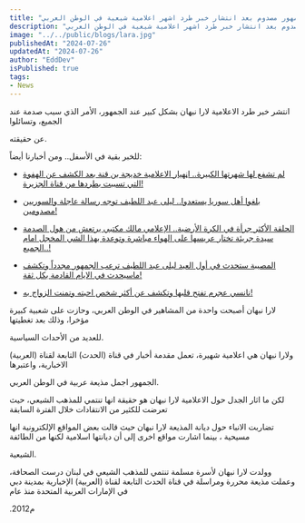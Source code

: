 ```yaml
---
title: "طردها المخرج بسبب هذه الهفوة الغير متوقعة.. الجمهور مصدوم بعد انتشار خبر طرد اشهر اعلامية شيعية في الوطن العربي!"
description: "طردها المخرج بسبب هذه الهفوة الغير متوقعة.. الجمهور مصدوم بعد انتشار خبر طرد اشهر اعلامية شيعية في الوطن العربي!"
image: "../../public/blogs/lara.jpg"
publishedAt: "2024-07-26"
updatedAt: "2024-07-26"
author: "EddDev"
isPublished: true
tags:
- News
---
```


انتشر خبر طرد الاعلامية لارا نبهان بشكل كبير عند الجمهور، الأمر الذي سبب صدمة عند الجميع، وتسائلوا

عن حقيقته.

للخبر بقية في الأسفل.. ومن أخبارنا أيضاً:

- [لم تشفع لها شهرتها الكبيرة.. اڼهيار الاعلامية خديجة بن قنة بعد الكشف عن الهفوة التي تسببت بطردها من قناة الجزيرة!](https://techhubtalks.pro/blogs/khadija-ben-qenna-a-journey-of-triumphs-and-challenges)

- [بلغوا أهل سوريا يستعدوا.. ليلى عبد اللطيف توجه رسالة عاجلة والسوريين مصدومين!](https://techhubtalks.pro/blogs/abdelatif-syria)

- [الحلقة الأكثر جرأة في الكرة الأرضية.. الإعلامي مالك مكتبي يرتعش من هول الصدمة سيدة جريئة تختار عريسها على الهواء مباشرة وتوعدة بهذا الشي المخجل امام الجميع..!](https://techhubtalks.pro/blogs/watch)

- [المصيبة ستحدث في أول العيد ليلى عبد اللطيف ترعب الجمهور مجدداً وتكشف ماسيحدث في الايام القادمة بكل ثقة!](https://techhubtalks.pro/blogs/abdel-latif-now)

- [نانسي عجرم تفتح قلبها وتكشف عن أكثر شخص احبته وتمنت الزواج به!](https://techhubtalks.pro/blogs/nancy)


لارا نبهان أصبحت واحدة من المشاهير في الوطن العربي، وحازت على شعبية كبيرة مؤخرا، وذلك بعد تغطيتها

للعديد من الأحداث السياسية.

ولارا نبهان هي اعلامية شهيرة، تعمل مقدمة أخبار في قناة (الحدث) التابعة لقناة (العربية) الاخبارية، واعتبرها

الجمهور اجمل مذيعة عربية في الوطن العربي.

لكن ما اثار الجدل حول الاعلامية لارا نبهان هو حقيقة انها تنتمي للمذهب الشيعي، حيث تعرضت للكثير من الانتقادات خلال الفترة السابقة

تضاربت الانباء حول ديانة المذيعة لارا نبهان حيث قالت بعض المواقع الإلكترونية انها مسيحية ، بينما اشارت مواقع اخرى إلى أن ديانتها اسلامية لكنها من الطائفة

الشيعية.

وولدت لارا نبهان لأسرة مسلمة تنتمي للمذهب الشيعي في لبنان درست الصحافة، وعملت مذيعة محررة ومراسلة في قناة الحدث التابعة لقناة (العربية) الإخبارية بمدينة دبي في الإمارات العربية المتحدة منذ عام


.2012م